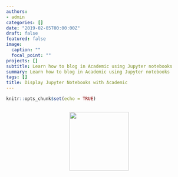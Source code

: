 ```yaml
---
authors:
- admin
categories: []
date: "2019-02-05T00:00:00Z"
draft: false
featured: false
image:
  caption: ""
  focal_point: ""
projects: []
subtitle: Learn how to blog in Academic using Jupyter notebooks
summary: Learn how to blog in Academic using Jupyter notebooks
tags: []
title: Display Jupyter Notebooks with Academic
---
```


```r
knitr::opts_chunk$set(echo = TRUE)
```

```r

```

<img src="https://d33wubrfki0l68.cloudfront.net/bd90c87ac98708b1731c92900f2f53ec6a71edaf/ce375/diagrams/name-value/binding-1.png" width="160" style="display: block; margin: auto;">